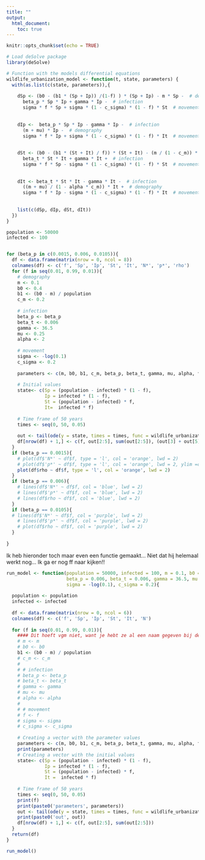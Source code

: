 ```yaml
---
title: ""
output:
  html_document:
    toc: true
---
```


```r
knitr::opts_chunk$set(echo = TRUE)
```


```r
# Load deSolve package
library(deSolve)

# Function with the models differential equations
wildlife_urbanization_model <- function(t, state, parameters) {
  with(as.list(c(state, parameters)),{
    
    dSp <- (b0 - (b1 * (Sp + Ip)) /(1-f) ) * (Sp + Ip) - m * Sp -  # demography
      beta_p * Sp * Ip + gamma * Ip -  # infection
      sigma * f * Sp + sigma * (1 - c_sigma) * (1 - f) * St  # movement
    
    
    dIp <-  beta_p * Sp * Ip - gamma * Ip -  # infection
      (m + mu) * Ip -  # demography
      sigma * f * Ip + sigma * (1 - c_sigma) * (1 - f) * It  # movement
    
    
    dSt <- (b0 - (b1 * (St + It) / f)) * (St + It) - (m / (1 - c_m)) * St -  # demography
      beta_t * St * It + gamma * It +  # infection
      sigma * f * Sp - sigma * (1 - c_sigma) * (1 - f) * St  # movement
    
    
    dIt <- beta_t * St * It - gamma * It -  # infection
      ((m + mu) / (1 - alpha * c_m)) * It +  # demography
      sigma * f * Ip - sigma * (1 - c_sigma) * (1 - f) * It  # movement
      
      
    list(c(dSp, dIp, dSt, dIt))
  }) 
}

```

```r
population <- 50000
infected <- 100


for (beta_p in c(0.0015, 0.006, 0.0105)){
  df <- data.frame(matrix(nrow = 0, ncol = 8))
  colnames(df) <- c('f', 'Sp', 'Ip', 'St', 'It', 'N*', 'p*', 'rho')
  for (f in seq(0.01, 0.99, 0.01)){
    # demography
    m <- 0.1
    b0 <- 0.4
    b1 <- (b0 - m) / population
    c_m <- 0.2
    
    # infection
    beta_p <- beta_p
    beta_t <- 0.006
    gamma <- 36.5
    mu <- 0.25
    alpha <- 2
    
    # movement
    sigma <- -log(0.1)
    c_sigma <- 0.2
    
    parameters <- c(m, b0, b1, c_m, beta_p, beta_t, gamma, mu, alpha, f, sigma, c_sigma)
    
    # Initial values
    state<- c(Sp = (population - infected) * (1 - f),
              Ip = infected * (1 - f),
              St = (population - infected) * f,
              It=  infected * f)
    
    # Time frame of 50 years
    times <- seq(0, 50, 0.05)
    
    out <- tail(ode(y = state, times = times, func = wildlife_urbanization_model, parms = parameters), 1)
    df[nrow(df) + 1,] <- c(f, out[2:5], sum(out[2:5]), (out[3] + out[5])/sum(out[2:5]), out[5]/f)
  }
  if (beta_p == 0.0015){
    # plot(df$'N*' ~ df$f, type = 'l', col = 'orange', lwd = 2)
    # plot(df$'p*' ~ df$f, type = 'l', col = 'orange', lwd = 2, ylim =c(1, 0.1))
    plot(df$rho ~ df$f, type = 'l', col = 'orange', lwd = 2)
  }
  if (beta_p == 0.006){
    # lines(df$'N*' ~ df$f, col = 'blue', lwd = 2)
    # lines(df$'p*' ~ df$f, col = 'blue', lwd = 2)
    # lines(df$rho ~ df$f, col = 'blue', lwd = 2)
  }
  if (beta_p == 0.0105){
  # lines(df$'N*' ~ df$f, col = 'purple', lwd = 2)
    # lines(df$'p*' ~ df$f, col = 'purple', lwd = 2)
    # plot(df$rho ~ df$f, col = 'purple', lwd = 2)
  }
  
}

```









Ik heb hieronder toch maar even een functie gemaakt... Niet dat hij helemaal werkt nog... Ik ga er nog ff naar kijken!!


```r
run_model <- function(population = 50000, infected = 100, m = 0.1, b0 = 0.4, c_m = 0.2,
                      beta_p = 0.006, beta_t = 0.006, gamma = 36.5, mu = 0.25, alpha = 2,
                      sigma = -log(0.1), c_sigma = 0.2){
  
  population <- population
  infected <- infected
  
  df <- data.frame(matrix(nrow = 0, ncol = 6))
  colnames(df) <- c('f', 'Sp', 'Ip', 'St', 'It', 'N')
  
  for (f in seq(0.01, 0.99, 0.01)){
    #### Dit hoeft vgm niet, want je hebt ze al een naam gegeven bij de function parameters
    # m <- m
    # b0 <- b0
    b1 <- (b0 - m) / population
    # c_m <- c_m
    # 
    # # infection
    # beta_p <- beta_p
    # beta_t <- beta_t
    # gamma <- gamma
    # mu <- mu
    # alpha <- alpha
    # 
    # # movement
    # f <- f
    # sigma <- sigma
    # c_sigma <- c_sigma
    
    # Creating a vector with the parameter values
    parameters <- c(m, b0, b1, c_m, beta_p, beta_t, gamma, mu, alpha, f, sigma, c_sigma)
    print(parameters)
    # Creating a vector with the initial values
    state<- c(Sp = (population - infected) * (1 - f),
              Ip = infected * (1 - f),
              St = (population - infected) * f,
              It =  infected * f)
    
    # Time frame of 50 years
    times <- seq(0, 50, 0.05)
    print(f)
    print(paste0('parameters', parameters))
    out <- tail(ode(y = state, times = times, func = wildlife_urbanization_model, parms = parameters), 1)
    print(paste0('out', out))
    df[nrow(df) + 1,] <- c(f, out[2:5], sum(out[2:5]))
  }
  return(df)
}

```

```r
run_model()
```
